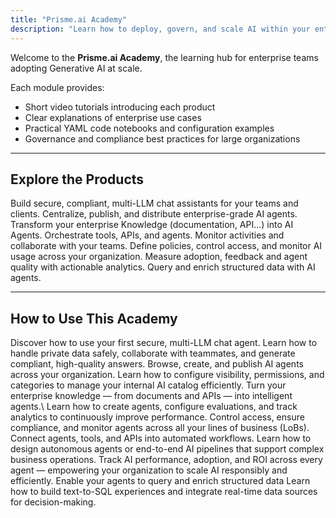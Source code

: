 ```yaml
---
title: "Prisme.ai Academy"
description: "Learn how to deploy, govern, and scale AI within your enterprise using Prisme.ai’s product suite."
---
```


Welcome to the **Prisme.ai Academy**, the learning hub for enterprise teams adopting Generative AI at scale.

Each module provides:

- Short video tutorials introducing each product
- Clear explanations of enterprise use cases
- Practical YAML code notebooks and configuration examples
- Governance and compliance best practices for large organizations

---

## Explore the Products

<CardGroup cols={2}>
  <Card title="AI Secure Chat" icon="message" href="/academy/ai-securechat">
    Build secure, compliant, multi-LLM chat assistants for your teams and clients.
  </Card>
  <Card title="AI Store" icon="shopping-bag" href="/academy/ai-store">
    Centralize, publish, and distribute enterprise-grade AI agents.
  </Card>
  <Card title="AI Knowledge" icon="book-open" href="/academy/ai-knowledge">
    Transform your enterprise Knowledge (documentation, API...) into AI Agents.
  </Card>
  <Card title="AI Builder" icon="wrench" href="/academy/ai-builder">
    Orchestrate tools, APIs, and agents. Monitor activities and collaborate with your teams.
  </Card>
  <Card title="AI Governance" icon="shield-check">
    Define policies, control access, and monitor AI usage across your organization.
  </Card>
  <Card title="AI Insights" icon="bar-chart">
    Measure adoption, feedback and agent quality with actionable analytics.
  </Card>
  <Card title="AI Collection" icon="database">
    Query and enrich structured data with AI agents.
  </Card>
</CardGroup>

---

## How to Use This Academy

<Steps>
  <Step title="Start with AI Secure Chat">
    Discover how to use your first secure, multi-LLM chat agent.
    Learn how to handle private data safely, collaborate with teammates, and generate compliant, high-quality answers.
  </Step>
  <Step title="Explore AI Store">
    Browse, create, and publish AI agents across your organization.
    Learn how to configure visibility, permissions, and categories to manage your internal AI catalog efficiently.
  </Step>
  <Step title="Build with AI Knowledge">
    Turn your enterprise knowledge — from documents and APIs — into intelligent agents.\
    Learn how to create agents, configure evaluations, and track analytics to continuously improve performance.
  </Step>
  <Step title="Govern  with AI Governance">
    Control access, ensure compliance, and monitor agents across all your lines of business (LoBs).
  </Step>
  <Step title="Orchestrate with AI Builder">
    Connect agents, tools, and APIs into automated workflows.
    Learn how to design autonomous agents or end-to-end AI pipelines that support complex business operations.
  </Step>
  <Step title="Measure with AI Insights">
    Track AI performance, adoption, and ROI across every agent — empowering your organization to scale AI responsibly and efficiently.
  </Step>
  <Step title="Extend with AI Collection">
    Enable your agents to query and enrich structured data
    Learn how to build text-to-SQL experiences and integrate real-time data sources for decision-making.
  </Step>

</Steps>